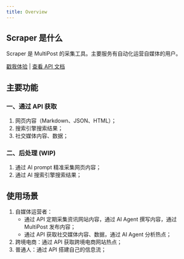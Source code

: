 ```yaml
---
title: Overview
---
```


## Scraper 是什么

Scraper 是 MultiPost 的采集工具。主要服务有自动化运营自媒体的用户。

[戳我体验](https://multipost.app/dashboard/scraper) | [查看 API 文档](https://api-docs.multipost.app/6485525m0)

## 主要功能
### 一、通过 API 获取 
1. 网页内容（Markdown、JSON、HTML）；
2. 搜索引擎搜索结果；
3. 社交媒体内容、数据；

### 二、后处理 (WIP)
1. 通过 AI prompt 精准采集网页内容；
2. 通过 AI 搜索引擎搜索结果；

## 使用场景
1. 自媒体运营者：
    - 通过 API 定期采集资讯网站内容，通过 AI Agent 撰写内容，通过 MultiPost 发布内容；
    - 通过 API 获取社交媒体内容、数据，通过 AI Agent 分析热点；
2. 跨境电商：通过 API 获取跨境电商网站热点；
3. 普通人：通过 API 搭建自己的信息流；

